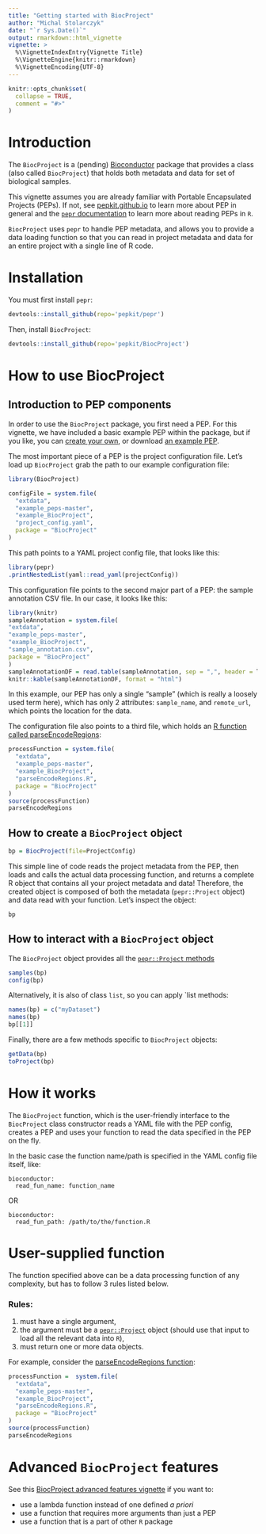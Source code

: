 ```yaml
---
title: "Getting started with BiocProject"
author: "Michal Stolarczyk"
date: "`r Sys.Date()`"
output: rmarkdown::html_vignette
vignette: >
  %\VignetteIndexEntry{Vignette Title}
  %\VignetteEngine{knitr::rmarkdown}
  %\VignetteEncoding{UTF-8}
---
```


```r
knitr::opts_chunk$set(
  collapse = TRUE,
  comment = "#>"
)
```

# Introduction

The `BiocProject` is a (pending) [Bioconductor](https://www.bioconductor.org/) package that provides a class (also called `BiocProject`) that holds both metadata and data for set of biological samples. 

This vignette assumes you are already familiar with Portable Encapsulated Projects (PEPs). If not, see [pepkit.github.io](https://pepkit.github.io/) to learn more about PEP in general and the [`pepr` documentation](http://code.databio.org/pepr/) to learn more about reading PEPs in `R`.

`BiocProject` uses `pepr` to handle PEP metadata, and allows you to provide a data loading function so that you can read in project metadata and data for an entire project with a single line of R code.

# Installation

You must first install `pepr`:

```r
devtools::install_github(repo='pepkit/pepr')
```

Then, install `BiocProject`:

```r
devtools::install_github(repo='pepkit/BiocProject')
```

# How to use BiocProject

## Introduction to PEP components

In order to use the `BiocProject` package, you first need a PEP. For this vignette, we have included a basic example PEP within the package, but if you like, you can [create your own](https://pepkit.github.io/), or download [an example PEP](https://pepkit.github.io/docs/simple_example/).

The most important piece of a PEP is the project configuration file. Let's load up `BiocProject` grab the path to our example configuration file:

```r
library(BiocProject)

configFile = system.file(
  "extdata",
  "example_peps-master",
  "example_BiocProject",
  "project_config.yaml",
  package = "BiocProject"
)
```

This path points to a YAML project config file, that looks like this:

```r
library(pepr)
.printNestedList(yaml::read_yaml(projectConfig))
```

This configuration file points to the second major part of a PEP: the sample annotation CSV file. In our case, it looks like this:

```r
library(knitr)
sampleAnnotation = system.file(
"extdata",
"example_peps-master",
"example_BiocProject",
"sample_annotation.csv",
package = "BiocProject"
)
sampleAnnotationDF = read.table(sampleAnnotation, sep = ",", header = T)
knitr::kable(sampleAnnotationDF, format = "html")
```

In this example, our PEP has only a single "sample" (which is really a loosely used term here), which has only 2 attributes: `sample_name`, and `remote_url`, which points the location for the data.

The configuration file also points to a third file, which holds an [R function called parseEncodeRegions](https://raw.githubusercontent.com/pepkit/example_peps/master/example_BiocProject/parseEncodeRegions.R):
  
```r
processFunction = system.file(
  "extdata",
  "example_peps-master",
  "example_BiocProject",
  "parseEncodeRegions.R",
  package = "BiocProject"
)
source(processFunction)
parseEncodeRegions
```


## How to create a `BiocProject` object

```r
bp = BiocProject(file=ProjectConfig)
```
This simple line of code reads the project metadata from the PEP, then loads and calls the actual data processing function, and returns a complete R object that contains all your project metadata and data! Therefore, the created object is composed of both the metadata (`pepr::Project` object) and data read with your function. Let's inspect the object:

```r
bp
```

## How to interact with a `BiocProject` object

The `BiocProject` object provides all the [`pepr::Project` methods](http://code.databio.org/pepr/reference/index.html)

```r
samples(bp)
config(bp)
```

Alternatively, it is also of class `list`, so you can apply `list methods: 

```r
names(bp) = c("myDataset")
names(bp)
bp[[1]]
```

Finally, there are a few methods specific to `BiocProject` objects:

```r
getData(bp)
toProject(bp)
```

# How it works

The `BiocProject` function, which is the user-friendly interface to the `BiocProject` class constructor reads a YAML file with the PEP config, creates a PEP and uses your function to read the data specified in the PEP on the fly. 

In the basic case the function name/path is specified in the YAML config file itself, like:

```
bioconductor:
  read_fun_name: function_name
```

OR

```
bioconductor:
  read_fun_path: /path/to/the/function.R
```

# User-supplied function

The function specified above can be a data processing function of any complexity, but has to follow 3 rules listed below.

### Rules:

1. must have a single argument,
1. the argument must be a [`pepr::Project`](http://code.databio.org/pepr/reference/Project-class.html) object (should use that input to load all the relevant data into `R`),
1. must return one or more data objects. 

For example, consider the [parseEncodeRegions function](https://raw.githubusercontent.com/pepkit/example_peps/master/example_BiocProject/parseEncodeRegions.R):
  
```r
processFunction =  system.file(
  "extdata",
  "example_peps-master",
  "example_BiocProject",
  "parseEncodeRegions.R",
  package = "BiocProject"
)
source(processFunction)
parseEncodeRegions
```

# Advanced `BiocProject` features

See this [BiocProject advanced features vignette](./2advancedFeatures.html) if you want to:

* use a lambda function instead of one defined *a priori*
* use a function that requires more arguments than just a PEP
* use a function that is a part of other `R` package

